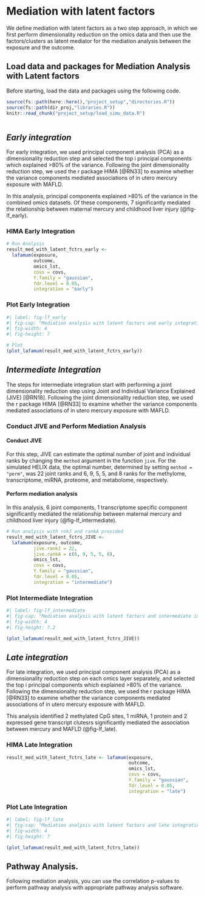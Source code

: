 # Mediation with latent factors {#sec-med_lf}

We define mediation with latent factors as a two step approach, in which we first perform dimensionality reduction on the omics data and then use the factors/clusters as latent mediator for the mediation analysis between the exposure and the outcome. 

## Load data and packages for Mediation Analysis with Latent factors 

Before starting, load the data and packages using the following code. 

```r
source(fs::path(here::here(),"project_setup","directories.R"))
source(fs::path(dir_proj,"libraries.R"))
knitr::read_chunk("project_setup/load_simu_data.R")
```

```r
```


## *Early integration*

For early integration, we used principal component analysis (PCA) as a dimensionality reduction step and selected the top i principal components which explained >80% of the variance. Following the joint dimensionality reduction step, we used the r package HIMA [@RN33] to examine whether the variance components mediated associations of in utero mercury exposure with MAFLD. 

In this analysis,  principal components explained >80% of the variance in the combined omics datasets. Of these  components, 7 significantly mediated the relationship between maternal mercury and childhood liver injury (@fig-lf_early). 

### HIMA Early Integration
```r
# Run Analysis
result_med_with_latent_fctrs_early <-
  lafamum(exposure, 
          outcome,
          omics_lst, 
          covs = covs,
          Y.family = "gaussian",
          fdr.level = 0.05, 
          integration = "early")

```

### Plot Early Integration
```r
#| label: fig-lf_early
#| fig-cap: "Mediation analysis with latent factors and early integration identifies joing components which mediate the association between maternal mercury and childhood liver injury. Panel A shows the mediation effects, where Alpha represents the coefficient estimates of the exposure to the mediator, Beta indicates the coefficient estimates of the mediators to the outcome, and TME (%) represents the percent total effect mediated calculated as alpha*beta/gamma. Panel B shows the individual correlation between the omic feature and the joint component." 
#| fig-width: 4
#| fig-height: 7

# Plot
(plot_lafamum(result_med_with_latent_fctrs_early))
```

## *Intermediate Integration*

The steps for intermediate integration start with performing a joint dimensionality reduction step using Joint and Individual Variance Explained (JIVE) [@RN18]. Following the joint dimensionality reduction step, we used the r package HIMA [@RN33] to examine whether the variance components mediated associations of in utero mercury exposure with MAFLD. 

### Conduct JIVE and Perform Mediation Analysis

#### Conduct JIVE
For this step, JIVE can estimate the optimal number of joint and individual ranks by changing the `method` argument in the function `jive`. For the simulated HELIX data, the optimal number, determined by setting `method = "perm"`, was 22 joint ranks and 6, 9, 5, 5, and 8 ranks for the methylome, transcriptome, miRNA, proteome, and metabolome, respectively.

#### Perform mediation analysis

In this analysis, 6 joint components, 1 transcriptome specific component significantly mediated the relationship between maternal mercury and childhood liver injury (@fig-lf_intermediate). 

```r
# Run analysis with rnkJ and rankA provided
result_med_with_latent_fctrs_JIVE <- 
  lafamum(exposure, outcome,
          jive.rankJ = 22,
          jive.rankA = c(6, 9, 5, 5, 8),
          omics_lst,
          covs = covs, 
          Y.family = "gaussian",
          fdr.level = 0.05, 
          integration = "intermediate")
```

### Plot Intermediate Integration

```r
#| label: fig-lf_intermediate
#| fig-cap: "Mediation analysis with latent factors and intermediate integration identifies joint and individual variance componets which mediate the association between maternal mercury and childhood liver injury. Panel A shows the mediation effects, where Alpha represents the coefficient estimates of the exposure to the mediator, Beta indicates the coefficient estimates of the mediators to the outcome, and TME (%) represents the percent total effect mediated calculated as alpha*beta/gamma. Panel B shows the individual correlation between the omic feature and the joint and individual components." 
#| fig-width: 4
#| fig-height: 7.2

(plot_lafamum(result_med_with_latent_fctrs_JIVE))
```

## *Late integration*

For late integration, we used principal component analysis (PCA) as a dimensionality reduction step on each omics layer separately, and selected the top i principal components which explained >80% of the variance. Following the dimensionality reduction step, we used the r package HIMA [@RN33]  to examine whether the variance components mediated associations of in utero mercury exposure with MAFLD. 

This analysis identified 2 methylated CpG sites, 1 miRNA, 1 protein and 2 expressed gene transcript clutesrs significantly mediated the association between mercury and MAFLD (@fig-lf_late).

### HIMA Late Integration
```r
result_med_with_latent_fctrs_late <- lafamum(exposure, 
                                             outcome,
                                             omics_lst, 
                                             covs = covs,
                                             Y.family = "gaussian",
                                             fdr.level = 0.05, 
                                             integration = "late")
```

### Plot Late Integration
```r
#| label: fig-lf_late
#| fig-cap: "Mediation analysis with latent factors and late integration identifies features in each omics layer individually which mediates the association between maternal mercury and childhood liver injury. Panel A shows the mediation effects, where Alpha represents the coefficient estimates of the exposure to the mediator, Beta indicates the coefficient estimates of the mediators to the outcome, and TME (%) represents the percent total effect mediated calculated as alpha*beta/gamma. Panel B shows the individual correlation between the omic feature and components." 
#| fig-width: 4
#| fig-height: 7

(plot_lafamum(result_med_with_latent_fctrs_late))
```

## Pathway Analysis.

Following mediation analysis, you can use the correlation p-values to perform pathway analysis with appropriate pathway analysis software.
